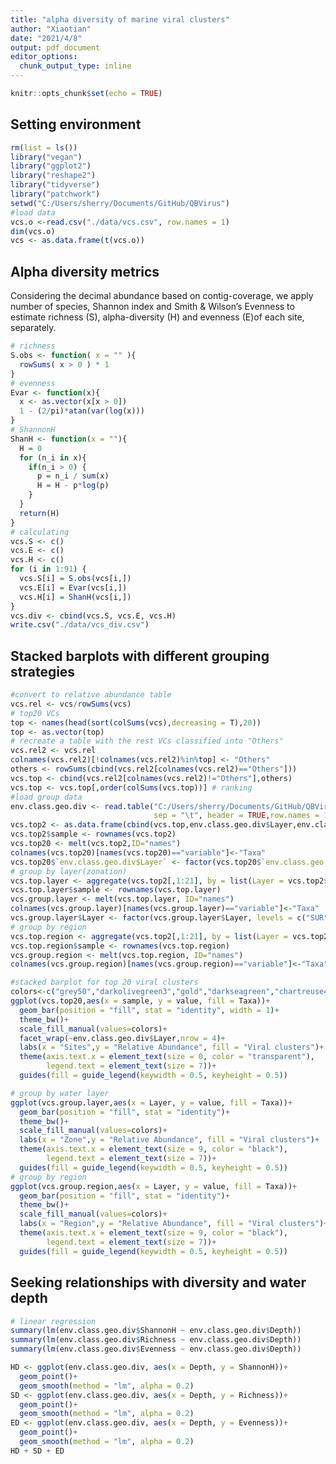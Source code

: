 ```yaml
---
title: "alpha diversity of marine viral clusters"
author: "Xiaotian"
date: "2021/4/8"
output: pdf_document
editor_options: 
  chunk_output_type: inline
---
```


```r
knitr::opts_chunk$set(echo = TRUE)
```


## Setting environment

```r
rm(list = ls())
library("vegan")
library("ggplot2")
library("reshape2")
library("tidyverse")
library("patchwork")
setwd("C:/Users/sherry/Documents/GitHub/QBVirus")
#load data
vcs.o <-read.csv("./data/vcs.csv", row.names = 1)
dim(vcs.o)
vcs <- as.data.frame(t(vcs.o))
```

## Alpha diversity metrics

Considering the decimal abundance based on contig-coverage, we apply number of species, Shannon index and Smith & Wilson's Evenness to estimate richness (S), alpha-diversity (H) and evenness (E)of each site, separately.

```r
# richness
S.obs <- function( x = "" ){
  rowSums( x > 0 ) * 1
}
# evenness
Evar <- function(x){
  x <- as.vector(x[x > 0])
  1 - (2/pi)*atan(var(log(x)))
}
# ShannonH
ShanH <- function(x = ""){
  H = 0
  for (n_i in x){
    if(n_i > 0) {
      p = n_i / sum(x)
      H = H - p*log(p)
    }
  }
  return(H)
}
# calculating
vcs.S <- c()
vcs.E <- c()
vcs.H <- c()
for (i in 1:91) {
  vcs.S[i] = S.obs(vcs[i,])
  vcs.E[i] = Evar(vcs[i,])
  vcs.H[i] = ShanH(vcs[i,])
}
vcs.div <- cbind(vcs.S, vcs.E, vcs.H)
write.csv("./data/vcs_div.csv")
```

## Stacked barplots with different grouping strategies 

```r
#convert to relative abundance table
vcs.rel <- vcs/rowSums(vcs)
# top20 VCs
top <- names(head(sort(colSums(vcs),decreasing = T),20))
top <- as.vector(top)
# recreate a table with the rest VCs classified into "Others"
vcs.rel2 <- vcs.rel
colnames(vcs.rel2)[!colnames(vcs.rel2)%in%top] <- "Others"
others <- rowSums(cbind(vcs.rel2[colnames(vcs.rel2)=="Others"]))
vcs.top <- cbind(vcs.rel2[colnames(vcs.rel2)!="Others"],others)
vcs.top <- vcs.top[,order(colSums(vcs.top))] # ranking
#load group data
env.class.geo.div <- read.table("C:/Users/sherry/Documents/GitHub/QBVirus/data/env-geo-div-class.txt",
                                sep = "\t", header = TRUE,row.names = 1)
vcs.top2 <- as.data.frame(cbind(vcs.top,env.class.geo.div$Layer,env.class.geo.div$Region))
vcs.top2$sample <- rownames(vcs.top2)
vcs.top20 <- melt(vcs.top2,ID="names")
colnames(vcs.top20)[names(vcs.top20)=="variable"]<-"Taxa"
vcs.top20$`env.class.geo.div$Layer` <- factor(vcs.top20$`env.class.geo.div$Layer`, levels = c("SUR","DCM","MIX","MES")) #set order
# group by layer(zonation)
vcs.top.layer <- aggregate(vcs.top2[,1:21], by = list(Layer = vcs.top2$`env.class.geo.div$Layer`),FUN = mean)
vcs.top.layer$sample <- rownames(vcs.top.layer)
vcs.group.layer <- melt(vcs.top.layer, ID="names")
colnames(vcs.group.layer)[names(vcs.group.layer)=="variable"]<-"Taxa"
vcs.group.layer$Layer <- factor(vcs.group.layer$Layer, levels = c("SUR","DCM","MIX","MES")) #set order
# group by region
vcs.top.region <- aggregate(vcs.top2[,1:21], by = list(Layer = vcs.top2$`env.class.geo.div$Region`),FUN = mean)
vcs.top.region$sample <- rownames(vcs.top.region)
vcs.group.region <- melt(vcs.top.region, ID="names")
colnames(vcs.group.region)[names(vcs.group.region)=="variable"]<-"Taxa"
```

```r
#stacked barplot for top 20 viral clusters
colors<-c("grey50","darkolivegreen3","gold","darkseagreen","chartreuse4","darkorange","dodgerblue4","burlywood2","brown3","#984EA3","cyan3","#CC6600","darkgrey","3300CC","lightgrey","pink","yellow","white","000099","66CC66","darkgreen")
ggplot(vcs.top20,aes(x = sample, y = value, fill = Taxa))+
  geom_bar(position = "fill", stat = "identity", width = 1)+
  theme_bw()+
  scale_fill_manual(values=colors)+
  facet_wrap(~env.class.geo.div$Layer,nrow = 4)+
  labs(x = "Sites",y = "Relative Abundance", fill = "Viral clusters")+
  theme(axis.text.x = element_text(size = 0, color = "transparent"),
        legend.text = element_text(size = 7))+
  guides(fill = guide_legend(keywidth = 0.5, keyheight = 0.5))
```

```r
# group by water layer
ggplot(vcs.group.layer,aes(x = Layer, y = value, fill = Taxa))+
  geom_bar(position = "fill", stat = "identity")+
  theme_bw()+
  scale_fill_manual(values=colors)+
  labs(x = "Zone",y = "Relative Abundance", fill = "Viral clusters")+
  theme(axis.text.x = element_text(size = 9, color = "black"),
        legend.text = element_text(size = 7))+
  guides(fill = guide_legend(keywidth = 0.5, keyheight = 0.5))
# group by region
ggplot(vcs.group.region,aes(x = Layer, y = value, fill = Taxa))+
  geom_bar(position = "fill", stat = "identity")+
  theme_bw()+
  scale_fill_manual(values=colors)+
  labs(x = "Region",y = "Relative Abundance", fill = "Viral clusters")+
  theme(axis.text.x = element_text(size = 9, color = "black"),
        legend.text = element_text(size = 7))+
  guides(fill = guide_legend(keywidth = 0.5, keyheight = 0.5))
```

## Seeking relationships with diversity and water depth
```r
# linear regression
summary(lm(env.class.geo.div$ShannonH ~ env.class.geo.div$Depth))
summary(lm(env.class.geo.div$Richness ~ env.class.geo.div$Depth))
summary(lm(env.class.geo.div$Evenness ~ env.class.geo.div$Depth))

HD <- ggplot(env.class.geo.div, aes(x = Depth, y = ShannonH))+
  geom_point()+
  geom_smooth(method = "lm", alpha = 0.2)
SD <- ggplot(env.class.geo.div, aes(x = Depth, y = Richness))+
  geom_point()+
  geom_smooth(method = "lm", alpha = 0.2)
ED <- ggplot(env.class.geo.div, aes(x = Depth, y = Evenness))+
  geom_point()+
  geom_smooth(method = "lm", alpha = 0.2)
HD + SD + ED
```